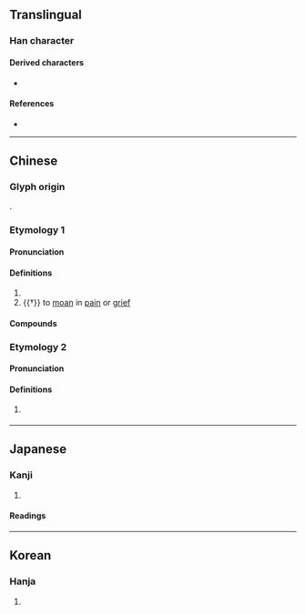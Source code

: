 {{character info}}
==Translingual==

===Han character===
{{Han char|rn=30|rad=口|as=06|sn=9|four=67000|canj=ROSK|ids=⿰口伊}}

====Derived characters====
* {{l|mul|[[𮡝]]}}

====References====
* {{Han ref|kx=0188.100|dkj=03579|dj=0407.100|hdz=10618.070|uh=54BF|ud=21695|bh=ABA9|bd=43945}}

----

==Chinese==

===Glyph origin===
{{Han etym}}
{{Han compound|口|伊|ls=psc|c1=s|c2=p|t1=mouth}}.

===Etymology 1===
{{zh-forms|alt=吚}}

====Pronunciation====
{{zh-pron
|m=yī
|c=ji1
|md=ĭ
|mda=Cdo-fzho, 伊.ogg
|mc=y
|oc=y
|cat=v
}}

====Definitions====
{{zh-hanzi}}

# {{n-g|Used in onomatopoeic words.}}
# {{†}} to [[moan]] in [[pain]] or [[grief]]

====Compounds====
{{zh-der|咿呦|咿咿|咿咿啞啞|咿哩呱喇|咿唔|咿啞|咿喔|咿嚘|咿軋|喔咿|喔咿嚅唲|噢咿|嚘咿}}

===Etymology 2===
{{zh-forms}}

====Pronunciation====
{{zh-pron
|c=ji1
|cat=
}}

====Definitions====
{{zh-hanzi}}

# {{lb|zh|Cantonese}} {{zh-alt-form|*依|[[this]]; [[these]]}}

----

==Japanese==

===Kanji===
{{ja-kanji|grade=|rs=口06}}

# {{rfdef|ja|sort=口06}}

====Readings====
{{ja-readings
|goon=い
|kanon=い
|kun=つくりわら-い}}

----

==Korean==

===Hanja===
{{ko-hanja|hangeul=이|rv=i|mr=i}}

# {{rfdef|ko|sort=口06}}